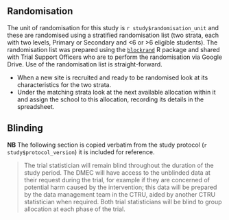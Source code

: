 ## Randomisation

The unit of randomisation for this study is `r study$randomisation_unit` and these are randomised using a stratified randomisation list (two strata, each with two levels, Primary or Secondary and <6 or >6 eligible students).  The randomisation list was prepared using the [`blockrand`](https://cran.r-project.org/web/packages/blockrand/index.html) R package and shared with Trial Support Officers who are to perform the randomisation via Google Drive.  Use of the randomisation list is straight-forward.

- When a new site is recruited and ready to be randomised look at its characteristics for the two strata.
- Under the matching strata look at the next available allocation within it and assign the school to this allocation, recording its details in the spreadsheet.

## Blinding

**NB** The following section is copied verbatim from the study protocol (`r study$protocol_version`) it is included for reference.

> The trial statistician will remain blind throughout the duration of the study period.  The DMEC will have access to the unblinded data at their request during the trial, for example if they are concerned of potential harm caused by the intervention; this data will be prepared by the data management team in the CTRU, aided by another CTRU statistician when required.  Both trial statisticians will be blind to group allocation at each phase of the trial.
